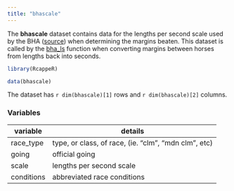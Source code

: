 ```yaml
---
title: "bhascale"
---
```


The **bhascale** dataset contains data for the lengths per second scale used by the BHA ([source](http://www.britishhorseracing.com/wp-content/uploads/2014/04/Lengths-Per-Second-Scale-Tables.pdf)) when determining the margins beaten.  This dataset is called by the [bha_ls](bha_ls.html) function when converting margins between horses from lengths back into seconds.

```r
library(RcappeR)
```

```r
data(bhascale)
```

The dataset has `r dim(bhascale)[1]` rows and `r dim(bhascale)[2]` columns.

### Variables

variable | details
---------|--------
race_type | type, or class, of race, (ie. "clm", "mdn clm", etc)
going | official going
scale | lengths per second scale
conditions | abbreviated race conditions